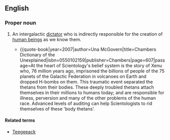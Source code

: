 ==English==

===Proper noun===
{{wikipedia}}
{{infl|en|proper noun}}

# {{Scientology}} An intergalactic [[dictator]] who is indirectly responsible for the creation of [[human being]]s as we know them.
#*{{quote-book|year=2007|author=Una McGovern|title=Chambers Dictionary of the Unexplained|isbn=0550102159|publisher=Chambers|page=607|passage=At the heart of Scientology's belief system is the story of Xenu who, 76 million years ago, imprisoned the billions of people of the 75 planets of the Galactic Federation in volcanoes on Earth and dropped H-bombs on them. This traumatic event separated the thetans from their bodies. These deeply troubled thetans attach themselves in their millions to humans today; and are responsible for illness, perversion and many of the other problems of the human race. Advanced levels of auditing can help Scientologists to rid themselves of these 'body thetans'.

====Related terms====
*[[Teegeeack]]